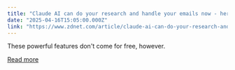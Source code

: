 ```yaml
---
title: "Claude AI can do your research and handle your emails now - here's how"
date: "2025-04-16T15:05:00.000Z"
link: "https://www.zdnet.com/article/claude-ai-can-do-your-research-and-handle-your-emails-now-heres-how/"
---
```


These powerful features don't come for free, however.

[Read more](https://www.zdnet.com/article/claude-ai-can-do-your-research-and-handle-your-emails-now-heres-how/)
